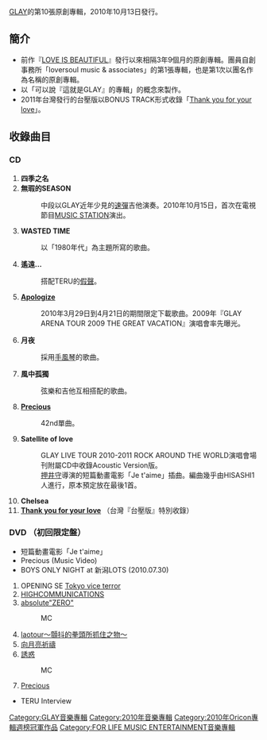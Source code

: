 {{unreferenced|time=2013-06-28T07:25:21+00:00}}
{{Infobox Album
| Name           = GLAY
| Type           = [[專輯|專輯]]
| Artist         = [[GLAY|GLAY]]
| Released       = 2010年10月13日
| Recorded       = 2009-2010 {{Flagicon|JPN}}
* v.f.v STUDIO
| Genre          = [[J-POP|J-POP]]<br>[[搖滾樂|搖滾樂]]
| Length         = 47分58秒
| Label          = loversoul music & associates
| Producer       = GLAY & [[佐久間正英|佐久間正英]]
| Reviews        = 
| Chart position = 當週排行第1名（[[ORICON|ORICON]]）
* 2010年10月當月第4名（ORICON）
* 2010年年度第66名（ORICON）
| Certification  = 黃金（[[日本唱片業協會|日本唱片業協會]]）
| Last album     = [[THE_GREAT_VACATION_VOL.2_〜SUPER_BEST_OF_GLAY〜|THE GREAT VACATION VOL.2 〜SUPER BEST OF GLAY〜]] <br /> （2009年）
| This album     = '''GLAY''' <br /> （2010年）
| Next album     = [[rare_collectives_vol.3|rare collectives vol.3]] <br /> [[rare_collectives_vol.4|rare collectives vol.4]] <br /> （2011年）
| Misc           = {{Singles
  | Name           = GLAY
  | Type           = 原創專輯
  | Single 1       = [[Apologize|Apologize]]
   | Single 1 date = 2010年4月1日
  | Single 2       = [[Precious|Precious]]
  | Single 2 date  = 2010年9月8日
}}}}

[[GLAY|GLAY]]的第10張原創專輯，2010年10月13日發行。

== 簡介 ==
*前作『[[LOVE_IS_BEAUTIFUL|LOVE IS BEAUTIFUL]]』發行以來相隔3年9個月的原創專輯。團員自創事務所「loversoul music & associates」的第1張專輯，也是第1次以團名作為名稱的原創專輯。
*以「可以說『這就是GLAY』的專輯」的概念來製作。
*2011年台灣發行的台壓版以BONUS TRACK形式收錄「[[Thank_you_for_your_love|Thank you for your love]]」。

== 收錄曲目 ==
=== CD ===
#'''四季之名'''
#'''無瑕的SEASON'''
#:中段以GLAY近年少見的[[速彈|速彈]]吉他演奏。2010年10月15日，首次在電視節目[[MUSIC_STATION|MUSIC STATION]]演出。
#'''WASTED TIME'''
#:以「1980年代」為主題所寫的歌曲。
#'''遙遠…'''
#:搭配TERU的[[假聲|假聲]]。
#'''[[Apologize|Apologize]]'''
#:2010年3月29日到4月21日的期間限定下載歌曲。2009年『GLAY ARENA TOUR 2009 THE GREAT VACATION』演唱會率先曝光。
#'''月夜'''
#:採用[[手風琴|手風琴]]的歌曲。
#'''風中孤獨'''
#:弦樂和吉他互相搭配的歌曲。 
#'''[[Precious|Precious]]'''
#:42nd單曲。
#'''Satellite of love'''
#:GLAY LIVE TOUR 2010-2011 ROCK AROUND THE WORLD演唱會場刊附屬CD中收錄Acoustic Version版。
#:[[押井守|押井守]]導演的短篇動畫電影「Je t'aime」插曲。編曲幾乎由HISASHI1人進行，原本預定放在最後1首。
#'''Chelsea'''
#'''[[Thank_you_for_your_love|Thank you for your love]]''' （台灣『台壓版』特別收錄）

=== DVD （初回限定盤） ===
{{Infobox animanga/Headerofja
|title    = 我愛你
|image    = 
|size     = 
|caption  = 
|japanese = ジュテーム
|english  = Je t'aime
|kana     = 
|romaji   = 
|genre    = [[科幻|科幻]]、[[短片|短片]]
}}
{{Infobox animanga/OVA
|圖像     = 
|尺寸     = 
|說明     = 
|原作     = 
|導演     = [[押井守|押井守]]
|脚本 = 
|機械設定 = 常木志伸
|人物設定 = [[西尾铁也|西尾铁也]]
|音樂     = [[GLAY|GLAY]]
|音樂製作   = GLAY、佐久間正英
|動畫製作 = [[Production_I.G|Production I.G 8课]]
|釋出日 = 2010年10月25日
|網絡 = 
|話數 = 全1话
}}
{{Infobox animanga/Footerofja}}
*短篇動畫電影「Je t'aime」
*Precious (Music Video)
*BOYS ONLY NIGHT at 新潟LOTS (2010.07.30)
#OPENING SE [[THE_GREAT_VACATION_VOL.2_〜SUPER_BEST_OF_GLAY〜|Tokyo vice terror]]
#[[THE_FRUSTRATED|HIGHCOMMUNICATIONS]]
#[[THE_GREAT_VACATION_VOL.2_〜SUPER_BEST_OF_GLAY〜|absolute"ZERO"]]
#:MC
#[[THE_GREAT_VACATION_VOL.1_〜SUPER_BEST_OF_GLAY〜|laotour～顫抖的拳頭所抓住之物～]]
#[[BEAT_out!|向月亮祈禱]]
#[[誘惑|誘惑]]
#:MC
#[[Precious|Precious]]
*TERU Interview


{{Oricon專輯週榜冠軍 (2010年)|10月25日}}

[[Category:GLAY音樂專輯|Category:GLAY音樂專輯]]
[[Category:2010年音樂專輯|Category:2010年音樂專輯]]
[[Category:2010年Oricon專輯週榜冠軍作品|Category:2010年Oricon專輯週榜冠軍作品]]
[[Category:FOR_LIFE_MUSIC_ENTERTAINMENT音樂專輯|Category:FOR LIFE MUSIC ENTERTAINMENT音樂專輯]]